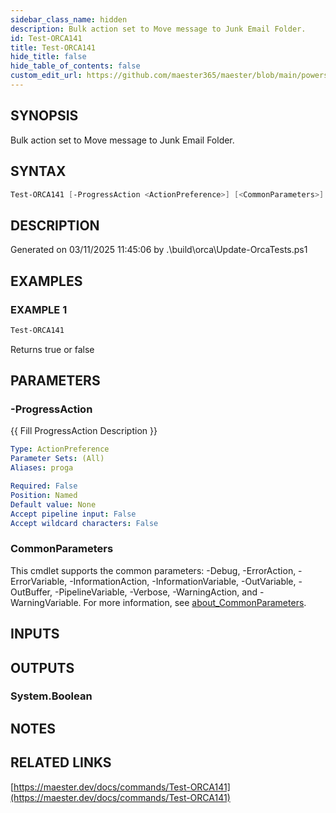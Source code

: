 ```yaml
---
sidebar_class_name: hidden
description: Bulk action set to Move message to Junk Email Folder.
id: Test-ORCA141
title: Test-ORCA141
hide_title: false
hide_table_of_contents: false
custom_edit_url: https://github.com/maester365/maester/blob/main/powershell/public/Test-ORCA141.ps1
---
```


## SYNOPSIS

Bulk action set to Move message to Junk Email Folder.

## SYNTAX

```powershell
Test-ORCA141 [-ProgressAction <ActionPreference>] [<CommonParameters>]
```

## DESCRIPTION

Generated on 03/11/2025 11:45:06 by .\build\orca\Update-OrcaTests.ps1

## EXAMPLES

### EXAMPLE 1

```powershell
Test-ORCA141
```

Returns true or false

## PARAMETERS

### -ProgressAction

\{\{ Fill ProgressAction Description \}\}

```yaml
Type: ActionPreference
Parameter Sets: (All)
Aliases: proga

Required: False
Position: Named
Default value: None
Accept pipeline input: False
Accept wildcard characters: False
```

### CommonParameters

This cmdlet supports the common parameters: -Debug, -ErrorAction, -ErrorVariable, -InformationAction, -InformationVariable, -OutVariable, -OutBuffer, -PipelineVariable, -Verbose, -WarningAction, and -WarningVariable. For more information, see [about_CommonParameters](http://go.microsoft.com/fwlink/?LinkID=113216).

## INPUTS

## OUTPUTS

### System.Boolean

## NOTES

## RELATED LINKS

[https://maester.dev/docs/commands/Test-ORCA141](https://maester.dev/docs/commands/Test-ORCA141)
